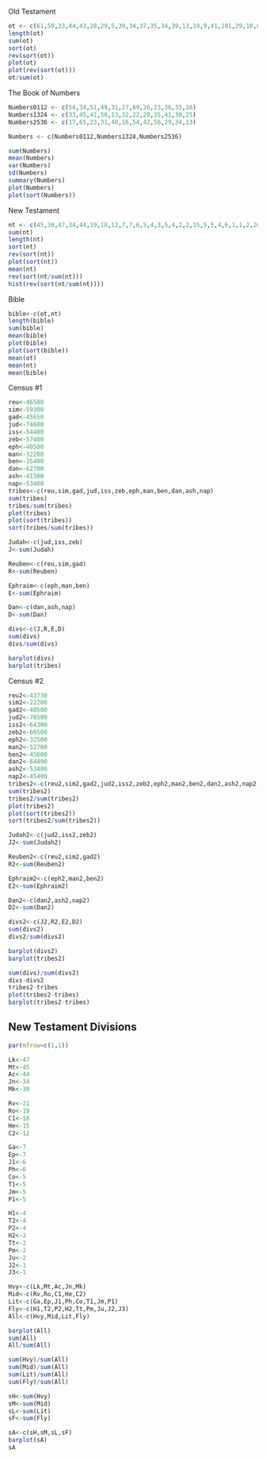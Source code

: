 Old Testament
```r
ot <- c(61,50,33,44,43,28,29,5,39,34,37,35,34,39,13,19,9,41,101,29,10,8,73,72,8,59,19,11,6,9,3,4,7,3,4,4,2,12,3)
length(ot)
sum(ot)
sort(ot)
rev(sort(ot))
plot(ot)
plot(rev(sort(ot)))
ot/sum(ot)
```
The Book of Numbers
```r
Numbers0112 <- c(54,34,51,49,31,27,89,26,23,36,35,16)
Numbers1324 <- c(33,45,41,50,13,32,22,29,35,41,30,25)
Numbers2536 <- c(17,65,23,31,40,16,54,42,56,29,34,13)

Numbers <- c(Numbers0112,Numbers1324,Numbers2536)

sum(Numbers)
mean(Numbers)
var(Numbers)
sd(Numbers)
summary(Numbers)
plot(Numbers)
plot(sort(Numbers))
```
New Testament
```r
nt <- c(45,30,47,34,44,19,18,12,7,7,6,5,4,3,5,4,2,2,15,5,5,4,6,1,1,2,20)
sum(nt)
length(nt)
sort(nt)
rev(sort(nt))
plot(sort(nt))
mean(nt)
rev(sort(nt/sum(nt)))
hist(rev(sort(nt/sum(nt))))
```
Bible
```r
bible<-c(ot,nt)
length(bible)
sum(bible)
mean(bible)
plot(bible)
plot(sort(bible))
mean(ot)
mean(nt)
mean(bible)
```
Census #1
```r
reu<-46500
sim<-59300
gad<-45650
jud<-74600
iss<-54400
zeb<-57400
eph<-40500
man<-32200
ben<-35400
dan<-62700
ash<-41500
nap<-53400
tribes<-c(reu,sim,gad,jud,iss,zeb,eph,man,ben,dan,ash,nap)
sum(tribes)
tribes/sum(tribes)
plot(tribes)
plot(sort(tribes))
sort(tribes/sum(tribes))

Judah<-c(jud,iss,zeb)
J<-sum(Judah)

Reuben<-c(reu,sim,gad)
R<-sum(Reuben)

Ephraim<-c(eph,man,ben)
E<-sum(Ephraim)

Dan<-c(dan,ash,nap)
D<-sum(Dan)

divs<-c(J,R,E,D)
sum(divs)
divs/sum(divs)

barplot(divs)
barplot(tribes)
```
Census #2
```r
reu2<-43730
sim2<-22200
gad2<-40500
jud2<-76500
iss2<-64300
zeb2<-60500
eph2<-32500
man2<-52700
ben2<-45600
dan2<-64400
ash2<-53400
nap2<-45400
tribes2<-c(reu2,sim2,gad2,jud2,iss2,zeb2,eph2,man2,ben2,dan2,ash2,nap2)
sum(tribes2)
tribes2/sum(tribes2)
plot(tribes2)
plot(sort(tribes2))
sort(tribes2/sum(tribes2))

Judah2<-c(jud2,iss2,zeb2)
J2<-sum(Judah2)

Reuben2<-c(reu2,sim2,gad2)
R2<-sum(Reuben2)

Ephraim2<-c(eph2,man2,ben2)
E2<-sum(Ephraim2)

Dan2<-c(dan2,ash2,nap2)
D2<-sum(Dan2)

divs2<-c(J2,R2,E2,D2)
sum(divs2)
divs2/sum(divs2)

barplot(divs2)
barplot(tribes2)

sum(divs)/sum(divs2)
divs-divs2
tribes2-tribes
plot(tribes2-tribes)
barplot(tribes2-tribes)
```
New Testament Divisions
-----------------------

```r
par(mfrow=c(1,1))

Lk<-47
Mt<-45
Ac<-44
Jn<-34
Mk<-30

Rv<-21
Ro<-19
C1<-18
He<-15
C2<-12

Ga<-7
Ep<-7
J1<-6
Ph<-6
Co<-5
T1<-5
Jm<-5
P1<-5

H1<-4
T2<-4
P2<-4
H2<-3
Tt<-2
Pm<-2
Ju<-2
J2<-1
J3<-1

Hvy<-c(Lk,Mt,Ac,Jn,Mk)
Mid<-c(Rv,Ro,C1,He,C2)
Lit<-c(Ga,Ep,J1,Ph,Co,T1,Jm,P1)
Fly<-c(H1,T2,P2,H2,Tt,Pm,Ju,J2,J3)
All<-c(Hvy,Mid,Lit,Fly)

barplot(All)
sum(All)
All/sum(All)

sum(Hvy)/sum(All)
sum(Mid)/sum(All)
sum(Lit)/sum(All)
sum(Fly)/sum(All)

sH<-sum(Hvy)
sM<-sum(Mid)
sL<-sum(Lit)
sF<-sum(Fly)

sA<-c(sH,sM,sL,sF)
barplot(sA)
sA
```

